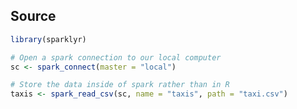 

## Source
```r
library(sparklyr)

# Open a spark connection to our local computer
sc <- spark_connect(master = "local")

# Store the data inside of spark rather than in R
taxis <- spark_read_csv(sc, name = "taxis", path = "taxi.csv")
```
